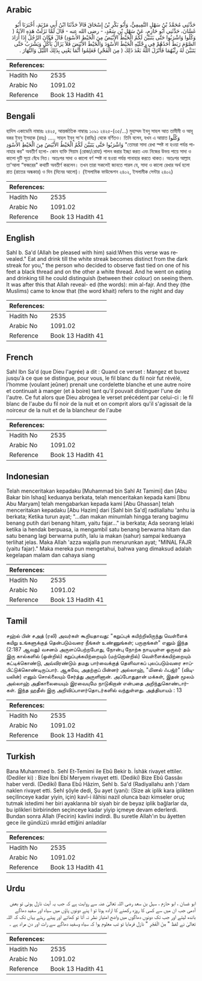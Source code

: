 ## Arabic


<div dir="rtl" lang="ar" style={{fontSize:'larger',backgroundColor:'#f8f9fa',padding:20}}>
حَدَّثَنِي مُحَمَّدُ بْنُ سَهْلٍ التَّمِيمِيُّ، وَأَبُو بَكْرِ بْنُ إِسْحَاقَ قَالاَ حَدَّثَنَا ابْنُ أَبِي مَرْيَمَ، أَخْبَرَنَا أَبُو غَسَّانَ، حَدَّثَنِي أَبُو حَازِمٍ، عَنْ سَهْلِ بْنِ سَعْدٍ، - رضى الله عنه - قَالَ لَمَّا نَزَلَتْ هَذِهِ الآيَةُ ‏(‏ وَكُلُوا وَاشْرَبُوا حَتَّى يَتَبَيَّنَ لَكُمُ الْخَيْطُ الأَبْيَضُ مِنَ الْخَيْطِ الأَسْوَدِ‏)‏ قَالَ فَكَانَ الرَّجُلُ إِذَا أَرَادَ الصَّوْمَ رَبَطَ أَحَدُهُمْ فِي رِجْلَيْهِ الْخَيْطَ الأَسْوَدَ وَالْخَيْطَ الأَبْيَضَ فَلاَ يَزَالُ يَأْكُلُ وَيَشْرَبُ حَتَّى يَتَبَيَّنَ لَهُ رِئْيُهُمَا فَأَنْزَلَ اللَّهُ بَعْدَ ذَلِكَ ‏(‏ مِنَ الْفَجْرِ‏)‏ فَعَلِمُوا أَنَّمَا يَعْنِي بِذَلِكَ اللَّيْلَ وَالنَّهَارَ ‏.‏
</div>
<div style={{backgroundColor:'#f8f9fa',padding:20, marginBottom: 10}}><table> <thead> <tr> <th>References:</th> <th></th> </tr> </thead> <tbody><tr><td>Hadith No</td><td>2535</td></tr><tr><td>Arabic No</td><td>1091.02</td></tr><tr><td>Reference</td><td>Book 13 Hadith 41</td></tr></tbody></table></div>

## Bengali


<div dir="ltr" lang="bn" style={{fontSize:'larger',backgroundColor:'#f8f9fa',padding:20}}>
হাদিস একাডেমি নাম্বারঃ ২৪২৫, আন্তর্জাতিক নাম্বারঃ ১০৯১ ২৪২৫-(৩৫/...) মুহাম্মদ ইবনু সাহল আত তামীমী ও আবূ বকর ইবনু ইসহাক (রহঃ) ..... সাহল ইবনু সা'দ (রাযিঃ) থেকে বর্ণিতও। তিনি বলেন, যখন এ আয়াত وَكُلُوا وَاشْرَبُوا حَتَّى يَتَبَيَّنَ لَكُمُ الْخَيْطُ الأَبْيَضُ مِنَ الْخَيْطِ الأَسْوَدِ "তোমরা সাদা রেখা স্পষ্ট না হওয়া পর্যন্ত পানাহার কর" অবতীর্ণ হলো- কোন ব্যক্তি সিয়াম (রোজা/রোযা) পালন করার ইচ্ছা করত এবং নিজের উভয় পায়ে সাদা ও কালো দুটি সূতা বেঁধে নিত। অতঃপর সাদা ও কালো বর্ণ স্পষ্ট না হওয়া পর্যন্ত পানাহার করতে থাকত। অতঃপর আল্লাহ তা'আলা “ফজরের" কথাটি অবতীর্ণ করলেন। তখন তারা সকলেই জানতে পারল যে, সাদা ও কালো রেখার অর্থ হলো রাত (রাতের অন্ধকার) ও দিন (দিনের আলো)। (ইসলামিক ফাউন্ডেশন ২৪০২, ইসলামীক সেন্টার ২৪০২)
</div>
<div style={{backgroundColor:'#f8f9fa',padding:20, marginBottom: 10}}><table> <thead> <tr> <th>References:</th> <th></th> </tr> </thead> <tbody><tr><td>Hadith No</td><td>2535</td></tr><tr><td>Arabic No</td><td>1091.02</td></tr><tr><td>Reference</td><td>Book 13 Hadith 41</td></tr></tbody></table></div>

## English


<div dir="ltr" lang="en" style={{fontSize:'larger',backgroundColor:'#f8f9fa',padding:20}}>
Sahl b. Sa'd (Allah be pleased with him) said:When this verse was revealed." Eat and drink till the white streak becomes distinct from the dark streak for you," the person who decided to observe fast tied on one of his feet a black thread and on the other a white thread. And he went on eating and drinking till he could distinguish (between their colour) on seeing them. It was after this that Allah reveal- ed (the words): min al-fajr. And they (the Muslims) came to know that (the word khait) refers to the night and day
</div>
<div style={{backgroundColor:'#f8f9fa',padding:20, marginBottom: 10}}><table> <thead> <tr> <th>References:</th> <th></th> </tr> </thead> <tbody><tr><td>Hadith No</td><td>2535</td></tr><tr><td>Arabic No</td><td>1091.02</td></tr><tr><td>Reference</td><td>Book 13 Hadith 41</td></tr></tbody></table></div>

## French


<div dir="ltr" lang="fr" style={{fontSize:'larger',backgroundColor:'#f8f9fa',padding:20}}>
Sahl Ibn Sa'd (que Dieu l'agrée) a dit : Quand ce verset : Mangez et buvez jusqu'à ce que se distingue, pour vous, le fil blanc du fil noir fut révélé, l'homme (voulant jeûner) prenait une cordelette blanche et une autre noire et continuait à manger (et à boire) tant qu'il pouvait distinguer l'une de l'autre. Ce fut alors que Dieu abrogea le verset précédent par celui-ci : le fil blanc de l'aube du fil noir de la nuit et on comprit alors qu'il s'agissait de la noirceur de la nuit et de la blancheur de l'aube
</div>
<div style={{backgroundColor:'#f8f9fa',padding:20, marginBottom: 10}}><table> <thead> <tr> <th>References:</th> <th></th> </tr> </thead> <tbody><tr><td>Hadith No</td><td>2535</td></tr><tr><td>Arabic No</td><td>1091.02</td></tr><tr><td>Reference</td><td>Book 13 Hadith 41</td></tr></tbody></table></div>

## Indonesian


<div dir="ltr" lang="id" style={{fontSize:'larger',backgroundColor:'#f8f9fa',padding:20}}>
Telah menceritakan kepadaku [Muhammad bin Sahl At Tamimi] dan [Abu Bakar bin Ishaq] keduanya berkata, telah menceritakan kepada kami [Ibnu Abu Maryam] telah mengabarkan kepada kami [Abu Ghassan] telah menceritakan kepadaku [Abu Hazim] dari [Sahl bin Sa'd] radliallahu 'anhu ia berkata; Ketika turun ayat; "…dan makan minumlah hingga terang bagimu benang putih dari benang hitam, yaitu fajar…" ia berkata; Ada seorang lelaki ketika ia hendak berpuasa, ia mengambil satu benang berwarna hitam dan satu benang lagi berwarna putih, lalu ia makan (sahur) sampai keduanya terlihat jelas. Maka Allah 'azza wajalla pun menurunkan ayat; "MINAL FAJR (yaitu fajar)." Maka mereka pun mengetahui, bahwa yang dimaksud adalah kegelapan malam dan cahaya siang
</div>
<div style={{backgroundColor:'#f8f9fa',padding:20, marginBottom: 10}}><table> <thead> <tr> <th>References:</th> <th></th> </tr> </thead> <tbody><tr><td>Hadith No</td><td>2535</td></tr><tr><td>Arabic No</td><td>1091.02</td></tr><tr><td>Reference</td><td>Book 13 Hadith 41</td></tr></tbody></table></div>

## Tamil


<div dir="ltr" lang="ta" style={{fontSize:'larger',backgroundColor:'#f8f9fa',padding:20}}>
சஹ்ல் பின் சஅத் (ரலி) அவர்கள் கூறியதாவது: "கறுப்புக் கயிற்றிலிருந்து வெள்ளைக் கயிறு உங்களுக்குத் தென்படும்வரை நீங்கள் உண்ணுங்கள்; பருகுங்கள்" எனும் இந்த (2:187 ஆவது) வசனம் அருளப்பெற்றபோது, நோன்பு நோற்க நாடியுள்ள ஒருவர் தம் இரு கால்களில் (ஒன்றில்) கறுப்புக்கயிற்றையும் (மற்றொன்றில்) வெள்ளைக்கயிற்றையும் கட்டிக்கொண்டு, அவ்விரண்டும் தமது பார்வைக்குத் தெளிவாகப் புலப்படும்வரை சாப்பிட்டுக்கொண்டிருப்பார். ஆகவே, அதற்குப் பின்னர் அல்லாஹ், "மினல் ஃபஜ்ர்" (விடியலின்) எனும் சொல்லையும் சேர்த்து அருளினான். அப்போதுதான் மக்கள், இதன் மூலம் அல்லாஹ் அதிகாலையையும் இரவையுமே நாடுகிறான் என்பதை அறிந்துகொண்டார்கள். இந்த ஹதீஸ் இரு அறிவிப்பாளர்தொடர்களில் வந்துள்ளது. அத்தியாயம் : 13
</div>
<div style={{backgroundColor:'#f8f9fa',padding:20, marginBottom: 10}}><table> <thead> <tr> <th>References:</th> <th></th> </tr> </thead> <tbody><tr><td>Hadith No</td><td>2535</td></tr><tr><td>Arabic No</td><td>1091.02</td></tr><tr><td>Reference</td><td>Book 13 Hadith 41</td></tr></tbody></table></div>

## Turkish


<div dir="ltr" lang="tr" style={{fontSize:'larger',backgroundColor:'#f8f9fa',padding:20}}>
Bana Muhammed b. Sehl Et-Temimi ile Ebû Bekir b. İshâk rivayet ettiler. (Dediler ki) : Bize İbni Ebî Meryem rivayet etti. (Dediki) Bize Ebû Gassâıı haber verdi. (Dediki) Bana Ebû Hâzim, Sehl b. Sa'd (Radiyallahu anh )'dam naklen rivayet etti. Sehl şöyle dedi, Şu ayet (yani): (Size ak iplik kara iplikten seçilinceye kadar yiyin, için) kavl-i ilâhisi nazil olunca bazı kimseler oruç tutmak istedimi her biri ayaklarına bîr siyah bir de beyaz iplik bağlarlar da, bu iplikleri birbirinden seçinceye kadar yiyip içmeye devam ederlerdi. Bundan sonra Allah (Fecirin) kavlini indirdi. Bu suretle Allah'ın bu âyetten gece ile gündüzü ımırâd ettiğini anladılar
</div>
<div style={{backgroundColor:'#f8f9fa',padding:20, marginBottom: 10}}><table> <thead> <tr> <th>References:</th> <th></th> </tr> </thead> <tbody><tr><td>Hadith No</td><td>2535</td></tr><tr><td>Arabic No</td><td>1091.02</td></tr><tr><td>Reference</td><td>Book 13 Hadith 41</td></tr></tbody></table></div>

## Urdu


<div dir="rtl" lang="ur" style={{fontSize:'larger',backgroundColor:'#f8f9fa',padding:20}}>
ابو غسان ، ابو حازم ، سہل بن سعد رضی اللہ تعالیٰ عنہ سے روایت ہے کہ جب یہ آیت نازل ہوئی تو بعض آدمی جب ان میں سے کسی کا روزہ رکھنے کا ارادہ ہوتا تو ا پنے دونوں پاؤں میں سیاہ اور سفید دھاگے باندھ لیتے اور جب تک دونوں دھاگوں میں واضح امتیاز نظر نہ آتا تو کھاتے اور پیتے رہتے یہاں تک کہ اللہ تعالیٰ نے لفظ " مِنَ الْفَجْرِ‌ " نازل فرمایا تو تب معلوم ہوا کہ سیاہ وسفید دھاگے سے رات اور دن مراد ہے ۔
</div>
<div style={{backgroundColor:'#f8f9fa',padding:20, marginBottom: 10}}><table> <thead> <tr> <th>References:</th> <th></th> </tr> </thead> <tbody><tr><td>Hadith No</td><td>2535</td></tr><tr><td>Arabic No</td><td>1091.02</td></tr><tr><td>Reference</td><td>Book 13 Hadith 41</td></tr></tbody></table></div>